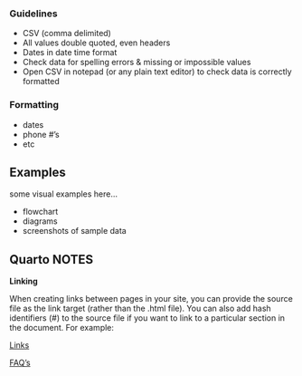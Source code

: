 

### Guidelines

-	CSV (comma delimited)
-	All values double quoted, even headers
-	Dates in date time format
-	Check data for spelling errors & missing or impossible values
-	Open CSV in notepad (or any plain text editor) to check data is correctly formatted

### Formatting

- dates
- phone #'s
- etc

## Examples

some visual examples here...

- flowchart
- diagrams
- screenshots of sample data

## Quarto NOTES

**Linking**

When creating links between pages in your site, you can provide the source file as the link target (rather than the .html file). You can also add hash identifiers (#) to the source file if you want to link to a particular section in the document. For example:

[Links](Links.qmd)

[FAQ's](FAQs.qmd#section)
